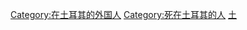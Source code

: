 [[Category:在土耳其的外国人|Category:在土耳其的外国人]]
[[Category:死在土耳其的人|Category:死在土耳其的人]]
[[Category:死在各国的外国人|土]]